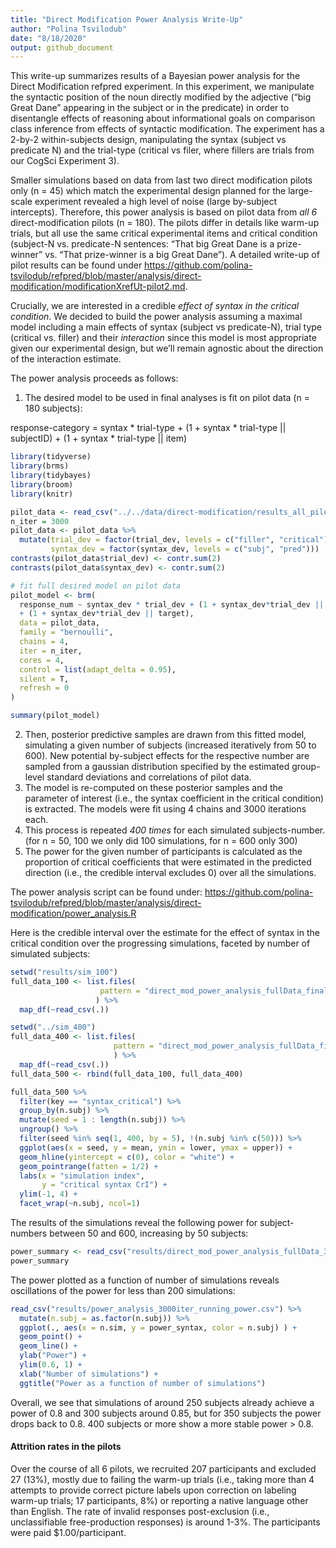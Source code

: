 ```yaml
---
title: "Direct Modification Power Analysis Write-Up"
author: "Polina Tsvilodub"
date: "8/18/2020"
output: github_document
---
```


This write-up summarizes results of a Bayesian power analysis for the Direct Modification refpred experiment. In this experiment, we manipulate the syntactic position of the noun directly modified by the adjective ("big Great Dane" appearing in the subject or in the predicate) in order to disentangle effects of reasoning about informational goals  on comparison class inference from effects of syntactic modification. The experiment has a 2-by-2 within-subjects  design, manipulating the syntax (subject vs predicate N) and the trial-type (critical vs filer, where fillers are trials from our CogSci Experiment 3). 

Smaller simulations based on data from last two direct modification pilots only (n = 45) which match the experimental design planned for the large-scale experiment revealed a high level of noise (large by-subject intercepts).
Therefore, this power analysis is based on pilot data from *all 6* direct-modification pilots (n = 180). The pilots differ in details like warm-up trials, but all use the same critical experimental items and critical condition (subject-N vs. predicate-N sentences: "That big Great Dane is a prize-winner" vs. "That prize-winner is a big Great Dane"). A detailed write-up of pilot results can be found under [https://github.com/polina-tsvilodub/refpred/blob/master/analysis/direct-modification/modificationXrefUt-pilot2.md](https://github.com/polina-tsvilodub/refpred/blob/master/analysis/direct-modification/modificationXrefUt-pilot2.md).

Crucially, we are interested in a credible *effect of syntax in the critical condition*.
We decided to build the power analysis assuming a maximal model including a main effects of syntax (subject vs predicate-N), trial type (critical vs. filler) and their *interaction* since this model is most appropriate given our experimental design, but we'll remain agnostic about the direction of the interaction estimate.

The power analysis proceeds as follows: 

1. The desired model to be used in final analyses is fit on pilot data (n = 180 subjects):

response-category = syntax * trial-type + (1 + syntax * trial-type || subjectID) + (1 + syntax * trial-type || item)

``` r
library(tidyverse)
library(brms)
library(tidybayes)
library(broom)
library(knitr)

pilot_data <- read_csv("../../data/direct-modification/results_all_pilots_tidy.csv")
n_iter = 3000
pilot_data <- pilot_data %>%
  mutate(trial_dev = factor(trial_dev, levels = c("filler", "critical")),
         syntax_dev = factor(syntax_dev, levels = c("subj", "pred")))
contrasts(pilot_data$trial_dev) <- contr.sum(2)
contrasts(pilot_data$syntax_dev) <- contr.sum(2)

# fit full desired model on pilot data
pilot_model <- brm(
  response_num ~ syntax_dev * trial_dev + (1 + syntax_dev*trial_dev || workerid)
  + (1 + syntax_dev*trial_dev || target),
  data = pilot_data,
  family = "bernoulli",
  chains = 4,
  iter = n_iter,
  cores = 4,
  control = list(adapt_delta = 0.95),
  silent = T,
  refresh = 0
)
```

``` r
summary(pilot_model)
```

2. Then, posterior predictive samples are drawn from this fitted model, simulating a given number of subjects (increased iteratively from 50 to 600). New potential by-subject effects for the respective number are sampled from a gaussian distribution specified by the estimated group-level standard deviations and correlations of pilot data.
3. The model is re-computed on these posterior samples and the parameter of interest (i.e., the syntax coefficient in the critical condition) is extracted. The models were fit using 4 chains and 3000 iterations each. 
4. This process is repeated *400 times* for each simulated subjects-number. (for n = 50, 100 we only did 100 simulations, for n = 600 only 300)
5. The power for the given number of participants is calculated as the proportion of critical coefficients that were estimated in the predicted direction (i.e., the credible interval excludes 0) over all the simulations. 

The power analysis script can be found under: [https://github.com/polina-tsvilodub/refpred/blob/master/analysis/direct-modification/power_analysis.R](https://github.com/polina-tsvilodub/refpred/blob/master/analysis/direct-modification/power_analysis.R)

Here is the credible interval over the estimate for the effect of syntax in the critical condition over the progressing simulations, faceted by number of simulated subjects:
```r
setwd("results/sim_100")
full_data_100 <- list.files(
                    pattern = "direct_mod_power_analysis_fullData_final*"
                   ) %>%
  map_df(~read_csv(.))

setwd("../sim_400")
full_data_400 <- list.files(
                       pattern = "direct_mod_power_analysis_fullData_final*"
                       ) %>%
  map_df(~read_csv(.))
full_data_500 <- rbind(full_data_100, full_data_400) 

full_data_500 %>%
  filter(key == "syntax_critical") %>%
  group_by(n.subj) %>%
  mutate(seed = 1 : length(n.subj)) %>% 
  ungroup() %>%
  filter(seed %in% seq(1, 400, by = 5), !(n.subj %in% c(50))) %>%
  ggplot(aes(x = seed, y = mean, ymin = lower, ymax = upper)) +
  geom_hline(yintercept = c(0), color = "white") +
  geom_pointrange(fatten = 1/2) +
  labs(x = "simulation index",
       y = "critical syntax CrI") +
  ylim(-1, 4) +
  facet_wrap(~n.subj, ncol=1)
```


The results of the simulations reveal the following power for subject-numbers between 50 and 600, increasing by 50 subjects:
``` r
power_summary <- read_csv("results/direct_mod_power_analysis_fullData_3000iter_500sim_summary.csv")
power_summary
```

The power plotted as a function of number of simulations reveals oscillations of the power for less than 200 simulations:
``` r
read_csv("results/power_analysis_3000iter_running_power.csv") %>%
  mutate(n.subj = as.factor(n.subj)) %>%
  ggplot(., aes(x = n.sim, y = power_syntax, color = n.subj) ) +
  geom_point() +
  geom_line() +
  ylab("Power") +
  ylim(0.6, 1) +
  xlab("Number of simulations") +
  ggtitle("Power as a function of number of simulations")

```

Overall, we see that simulations of around 250 subjects already achieve a power of 0.8 and 300 subjects around 0.85, but for 350 subjects the power drops back to 0.8. 400 subjects or more show a more stable power > 0.8.  

#### Attrition rates in the pilots
Over the course of all 6 pilots, we recruited 207 participants and excluded 27 (13%), mostly due to failing the warm-up trials (i.e., taking more than 4 attempts to provide correct picture labels upon correction on labeling warm-up trials; 17 participants, 8%) or reporting a native language other than English. The rate of invalid responses post-exclusion (i.e., unclassifiable free-production responses) is around 1-3%. The participants were paid $1.00/participant. 